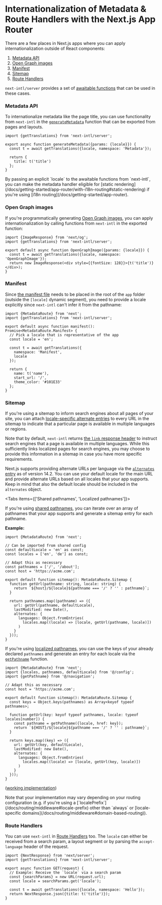 
# Internationalization of Metadata & Route Handlers with the Next.js App Router

There are a few places in Next.js apps where you can apply internationalization outside of React components:

1. [Metadata API](https://nextjs.org/docs/app/building-your-application/optimizing/metadata)
2. [Open Graph images](https://nextjs.org/docs/app/api-reference/file-conventions/metadata/opengraph-image)
3. [Manifest](https://nextjs.org/docs/app/api-reference/file-conventions/metadata/manifest)
4. [Sitemap](https://nextjs.org/docs/app/api-reference/file-conventions/metadata/sitemap)
5. [Route Handlers](https://nextjs.org/docs/app/building-your-application/routing/router-handlers)

`next-intl/server` provides a set of [awaitable functions](/docs/environments/server-client-components#async-components) that can be used in these cases.

### Metadata API

To internationalize metadata like the page title, you can use functionality from `next-intl` in the [`generateMetadata`](https://nextjs.org/docs/app/api-reference/functions/generate-metadata#generatemetadata-function) function that can be exported from pages and layouts.

```tsx filename="layout.tsx"
import {getTranslations} from 'next-intl/server';

export async function generateMetadata({params: {locale}}) {
  const t = await getTranslations({locale, namespace: 'Metadata'});

  return {
    title: t('title')
  };
}
```

<Callout>
  By passing an explicit `locale` to the awaitable functions from `next-intl`,
  you can make the metadata handler eligible for [static
  rendering](/docs/getting-started/app-router/with-i18n-routing#static-rendering) if you're using
  [i18n routing](/docs/getting-started/app-router).
</Callout>

### Open Graph images

If you're programmatically generating [Open Graph images](https://nextjs.org/docs/app/api-reference/file-conventions/metadata/opengraph-image), you can apply internationalization by calling functions from `next-intl` in the exported function:

```tsx filename="opengraph-image.tsx"
import {ImageResponse} from 'next/og';
import {getTranslations} from 'next-intl/server';

export default async function OpenGraphImage({params: {locale}}) {
  const t = await getTranslations({locale, namespace: 'OpenGraphImage'});
  return new ImageResponse(<div style={{fontSize: 128}}>{t('title')}</div>);
}
```

### Manifest

Since [the manifest file](https://nextjs.org/docs/app/api-reference/file-conventions/metadata/manifest) needs to be placed in the root of the `app` folder (outside the `[locale]` dynamic segment), you need to provide a locale explicitly since `next-intl` can't infer it from the pathname:

```tsx filename="app/manifest.ts"
import {MetadataRoute} from 'next';
import {getTranslations} from 'next-intl/server';

export default async function manifest(): Promise<MetadataRoute.Manifest> {
  // Pick a locale that is representative of the app
  const locale = 'en';

  const t = await getTranslations({
    namespace: 'Manifest',
    locale
  });

  return {
    name: t('name'),
    start_url: '/',
    theme_color: '#101E33'
  };
}
```

### Sitemap

If you're using a sitemap to inform search engines about all pages of your site, you can attach [locale-specific alternate entries](https://developers.google.com/search/docs/specialty/international/localized-versions#sitemap) to every URL in the sitemap to indicate that a particular page is available in multiple languages or regions.

Note that by default, `next-intl` returns [the `link` response header](/docs/routing/middleware#alternate-links) to instruct search engines that a page is available in multiple languages. While this sufficiently links localized pages for search engines, you may choose to provide this information in a sitemap in case you have more specific requirements.

Next.js supports providing alternate URLs per language via the [`alternates` entry](https://nextjs.org/docs/app/api-reference/file-conventions/metadata/sitemap#generate-a-localized-sitemap) as of version 14.2. You can use your default locale for the main URL and provide alternate URLs based on all locales that your app supports. Keep in mind that also the default locale should be included in the `alternates` object.

<Tabs items={['Shared pathnames', 'Localized pathnames']}>
<Tab>

If you're using [shared pathnames](/docs/routing/navigation#shared-pathnames), you can iterate over an array of pathnames that your app supports and generate a sitemap entry for each pathname.

**Example:**

```tsx
import {MetadataRoute} from 'next';

// Can be imported from shared config
const defaultLocale = 'en' as const;
const locales = ['en', 'de'] as const;

// Adapt this as necessary
const pathnames = ['/', '/about'];
const host = 'https://acme.com';

export default function sitemap(): MetadataRoute.Sitemap {
  function getUrl(pathname: string, locale: string) {
    return `${host}/${locale}${pathname === '/' ? '' : pathname}`;
  }

  return pathnames.map((pathname) => ({
    url: getUrl(pathname, defaultLocale),
    lastModified: new Date(),
    alternates: {
      languages: Object.fromEntries(
        locales.map((locale) => [locale, getUrl(pathname, locale)])
      )
    }
  }));
}
```

</Tab>
<Tab>

If you're using [localized pathnames](/docs/routing/navigation#localized-pathnames), you can use the keys of your already declared `pathnames` and generate an entry for each locale via the [`getPathname`](/docs/routing/navigation#getpathname) function.

```tsx
import {MetadataRoute} from 'next';
import {locales, pathnames, defaultLocale} from '@/config';
import {getPathname} from '@/navigation';

// Adapt this as necessary
const host = 'https://acme.com';

export default function sitemap(): MetadataRoute.Sitemap {
  const keys = Object.keys(pathnames) as Array<keyof typeof pathnames>;

  function getUrl(key: keyof typeof pathnames, locale: typeof locales[number]) {
    const pathname = getPathname({locale, href: key});
    return `${HOST}/${locale}${pathname === '/' ? '' : pathname}`;
  }

  return keys.map((key) => ({
    url: getUrl(key, defaultLocale),
    lastModified: new Date(),
    alternates: {
      languages: Object.fromEntries(
        locales.map((locale) => [locale, getUrl(key, locale)])
      )
    }
  }));
}
```

([working implementation](https://github.com/amannn/next-intl/blob/main/examples/example-app-router/src/app/sitemap.ts))

</Tab>
</Tabs>

<Callout>
  Note that your implementation may vary depending on your routing configuration
  (e.g. if you're using a
  [`localePrefix`](/docs/routing/middleware#locale-prefix) other than `always`
  or [locale-specific domains](/docs/routing/middleware#domain-based-routing)).
</Callout>

### Route Handlers

You can use `next-intl` in [Route Handlers](https://nextjs.org/docs/app/building-your-application/routing/router-handlers) too. The `locale` can either be received from a search param, a layout segment or by parsing the `accept-language` header of the request.

```tsx filename="app/api/hello/route.tsx"
import {NextResponse} from 'next/server';
import {getTranslations} from 'next-intl/server';

export async function GET(request) {
  // Example: Receive the `locale` via a search param
  const {searchParams} = new URL(request.url);
  const locale = searchParams.get('locale');

  const t = await getTranslations({locale, namespace: 'Hello'});
  return NextResponse.json({title: t('title')});
}
```
